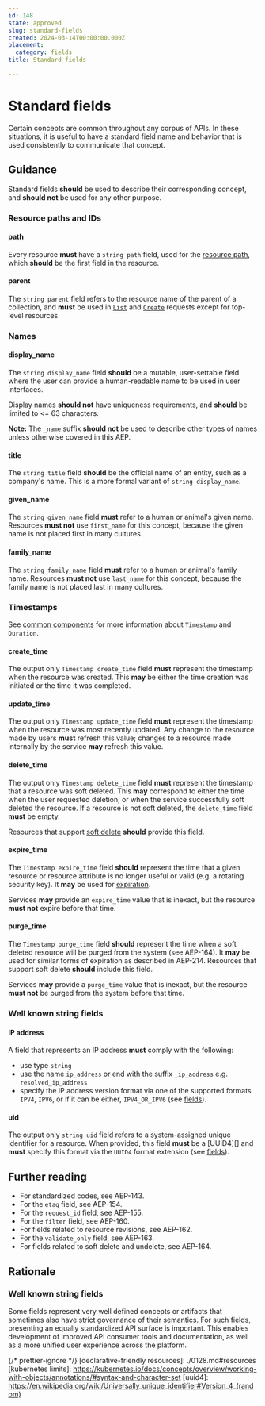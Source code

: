 ```yaml
---
id: 148
state: approved
slug: standard-fields
created: 2024-03-14T00:00:00.000Z
placement:
  category: fields
title: Standard fields

--- 
```


# Standard fields

Certain concepts are common throughout any corpus of APIs. In these situations,
it is useful to have a standard field name and behavior that is used
consistently to communicate that concept.

## Guidance

Standard fields **should** be used to describe their corresponding concept, and
**should not** be used for any other purpose.

### Resource paths and IDs

#### path

Every resource **must** have a `string path` field, used for the
[resource path](/resource-paths), which **should** be the first field in the
resource.

#### parent

The `string parent` field refers to the resource name of the parent of a
collection, and **must** be used in [`List`](/list) and [`Create`](/create)
requests except for top-level resources.

### Names

#### display_name

The `string display_name` field **should** be a mutable, user-settable field
where the user can provide a human-readable name to be used in user interfaces.

Display names **should not** have uniqueness requirements, and **should** be
limited to \<= 63 characters.

**Note:** The `_name` suffix **should not** be used to describe other types of
names unless otherwise covered in this AEP.

#### title

The `string title` field **should** be the official name of an entity, such as
a company's name. This is a more formal variant of `string display_name`.

#### given_name

The `string given_name` field **must** refer to a human or animal's given name.
Resources **must not** use `first_name` for this concept, because the given
name is not placed first in many cultures.

#### family_name

The `string family_name` field **must** refer to a human or animal's family
name. Resources **must not** use `last_name` for this concept, because the
family name is not placed last in many cultures.

### Timestamps

See [common components](/common-components) for more information about `Timestamp` and
`Duration`.

#### create_time

The output only `Timestamp create_time` field **must** represent the timestamp
when the resource was created. This **may** be either the time creation was
initiated or the time it was completed.

#### update_time

The output only `Timestamp update_time` field **must** represent the timestamp
when the resource was most recently updated. Any change to the resource made by
users **must** refresh this value; changes to a resource made internally by the
service **may** refresh this value.

#### delete_time

The output only `Timestamp delete_time` field **must** represent the timestamp
that a resource was soft deleted. This **may** correspond to either the time
when the user requested deletion, or when the service successfully soft deleted
the resource. If a resource is not soft deleted, the `delete_time` field
**must** be empty.

Resources that support [soft delete](/soft-delete) **should** provide this field.

#### expire_time

The `Timestamp expire_time` field **should** represent the time that a given
resource or resource attribute is no longer useful or valid (e.g. a rotating
security key). It **may** be used for [expiration](/resource-expiration).

Services **may** provide an `expire_time` value that is inexact, but the
resource **must not** expire before that time.

#### purge_time

The `Timestamp purge_time` field **should** represent the time when a soft
deleted resource will be purged from the system (see AEP-164). It **may** be
used for similar forms of expiration as described in AEP-214. Resources that
support soft delete **should** include this field.

Services **may** provide a `purge_time` value that is inexact, but the resource
**must not** be purged from the system before that time.

### Well known string fields

#### IP address

A field that represents an IP address **must** comply with the following:

- use type `string`
- use the name `ip_address` or end with the suffix `_ip_address` e.g.
  `resolved_ip_address`
- specify the IP address version format via one of the supported formats
  `IPV4`, `IPV6`, or if it can be either, `IPV4_OR_IPV6` (see [fields](/fields)).

#### uid

The output only `string uid` field refers to a system-assigned unique
identifier for a resource. When provided, this field **must** be a [UUID4][]
and **must** specify this format via the `UUID4` format extension (see
[fields](/fields)).

## Further reading

- For standardized codes, see AEP-143.
- For the `etag` field, see AEP-154.
- For the `request_id` field, see AEP-155.
- For the `filter` field, see AEP-160.
- For fields related to resource revisions, see AEP-162.
- For the `validate_only` field, see AEP-163.
- For fields related to soft delete and undelete, see AEP-164.

## Rationale

### Well known string fields

Some fields represent very well defined concepts or artifacts that sometimes
also have strict governance of their semantics. For such fields, presenting an
equally standardized API surface is important. This enables development of
improved API consumer tools and documentation, as well as a more unified user
experience across the platform.

{/* prettier-ignore  */}
[declarative-friendly resources]: ./0128.md#resources
[kubernetes limits]:
  https://kubernetes.io/docs/concepts/overview/working-with-objects/annotations/#syntax-and-character-set
[uuid4]:
  https://en.wikipedia.org/wiki/Universally_unique_identifier#Version_4_(random)
